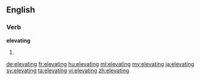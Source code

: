 ==English==

===Verb===
'''elevating'''

# {{present participle of|elevate}}

[[de:elevating]]
[[fr:elevating]]
[[hu:elevating]]
[[ml:elevating]]
[[my:elevating]]
[[ja:elevating]]
[[sv:elevating]]
[[ta:elevating]]
[[vi:elevating]]
[[zh:elevating]]